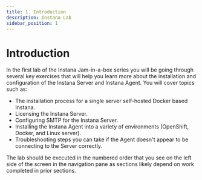 ```yaml
---
title: 1. Introduction
description: Instana Lab
sidebar_position: 1
---
```


# Introduction

In the first lab of the Instana Jam-in-a-box series you will be going through
several key exercises that will help you learn more about the installation and
configuration of the Instana Server and Instana Agent. You will cover topics
such as:

- The installation process for a single server self-hosted Docker based Instana.
- Licensing the Instana Server.
- Configuring SMTP for the Instana Server.
- Installing the Instana Agent into a variety of environments (OpenShift,
  Docker, and Linux server).
- Troubleshooting steps you can take if the Agent doesn't appear to be
  connecting to the Server correctly.

The lab should be executed in the numbered order that you see on the left side
of the screen in the navigation pane as sections likely depend on work completed
in prior sections.

